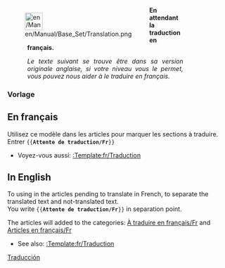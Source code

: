 <div style="width: 400px; margin: .5cm 0; clear: left"><div style="float: left">[[File:en/Manual/Base Set/Translation.png|40px|left]]</div>
<div class="plainlinks" style="margin-left: 1.2cm; text-align: justify"><p style="border-bottom: 1px solid #8888aa">'''En attendant la traduction en français.'''</p>
<p style="font-size: 90%">''Le texte suivant se trouve être dans sa version originale anglaise, si votre niveau vous le permet, vous pouvez nous aider à le traduire en français.''</p></div></div>
<includeonly>{{{1|[[Category:fr/Manual/Base Set/Cargos/À traduire en français]]}}}</includeonly><noinclude>

===Vorlage===

==En français==
Utilisez ce modèle dans les articles pour marquer les sections à traduire.<br/>
Entrer <code><nowiki>{{</nowiki>'''Attente de traduction/Fr'''<nowiki>}}</nowiki></code>

* Voyez-vous aussi: [[:Template:fr/Traduction]]

==In English==
To using in the articles pending to translate in French, to separate the translated text and not-translated text.<br/>
You write <code><nowiki>{{</nowiki>'''Attente de traduction/Fr'''<nowiki>}}</nowiki></code> in separation point.

The articles will added to the categories: [[:Category:fr/Manual/Base Set/Cargos/À traduire en français|À traduire en français/Fr]] and [[:Category:fr/Articles en français|Articles en français/Fr]]

* See also: [[:Template:fr/Traduction]]


[[Category:fr/Manual/Base Set/Infobox|Traducción]]

</noinclude>
